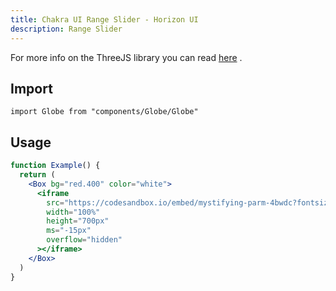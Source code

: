 ```yaml
---
title: Chakra UI Range Slider - Horizon UI
description: Range Slider
---
```


For more info on the ThreeJS library you can read
[here](https://apexcharts.com/react-chart-demos/) .

## Import

```tsx
import Globe from "components/Globe/Globe"
```

## Usage

```jsx
function Example() {
  return (
    <Box bg="red.400" color="white">
      <iframe
        src="https://codesandbox.io/embed/mystifying-parm-4bwdc?fontsize=14&hidenavigation=1&theme=dark&hidedevtools=1&editorsize=0&initialpath=react-globe&module=%2Fsrc%2Fcomponents%2FGlobeExample.js"
        width="100%"
        height="700px"
        ms="-15px"
        overflow="hidden"
      ></iframe>
    </Box>
  )
}
```
